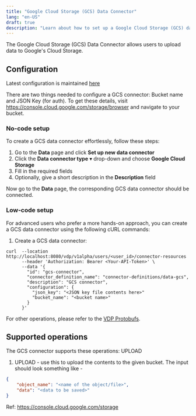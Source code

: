 ```yaml
---
title: "Google Cloud Storage (GCS) Data Connector"
lang: "en-US"
draft: true
description: "Learn about how to set up a Google Cloud Storage (GCS) data connector for VDP https://github.com/instill-ai/vdp"
---
```


The Google Cloud Storage (GCS) Data Connector allows users to upload data to Google's Cloud Storage.

## Configuration

Latest configuration is maintained [here](https://github.com/instill-ai/connector-data/blob/main/pkg/googlecloudstorage/config/definitions.json)

There are two things needed to configure a GCS connector: Bucket name and JSON Key (for auth).
To get these details, visit https://console.cloud.google.com/storage/browser and navigate to your bucket.

### No-code setup

To create a GCS data connector effortlessly, follow these steps:

1. Go to the **Data** page and click **Set up new data connector**
2. Click the **Data connector type** ▾ drop-down and choose **Google Cloud Storage**
3. Fill in the required fields
4. Optionally, give a short description in the **Description** field

Now go to the **Data** page, the corresponding GCS data connector should be connected.

### Low-code setup

For advanced users who prefer a more hands-on approach, you can create a GCS data connector using the following cURL commands:

1. Create a GCS data connector:

```shellscript cURL
curl  --location http://localhost:8080/vdp/v1alpha/users/<user_id>/connector-resources
      --header 'Authorization: Bearer <Your-API-Token>' \
      --data '{
        "id": "gcs-connector",
        "connector_definition_name": "connector-definitions/data-gcs",
        "description": "GCS connector",
        "configuration": {
          "json_key": "<JSON key file contents here>"
          "bucket_name": "<bucket name>"
        }
      }'
```

For other operations, please refer to the [VDP Protobufs](https://buf.build/instill-ai/protobufs).

## Supported operations

The GCS connector supports these operations: UPLOAD

1. UPLOAD - use this to upload the contents to the given bucket. The input should look something like - 
```json
{
    "object_name": "<name of the object/file>",
    "data": "<data to be saved>"
}
```

   Ref: https://console.cloud.google.com/storage